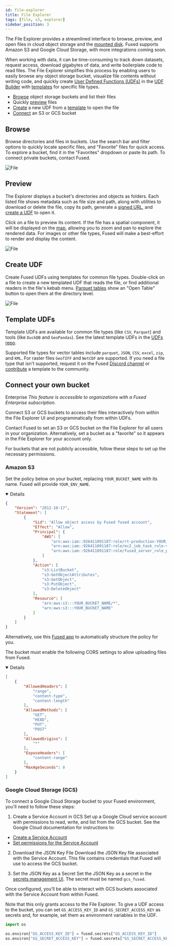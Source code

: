 ```yaml
---
id: file-explorer
title: File Explorer
tags: [file, s3, explorer]
sidebar_position: 3
---
```


The File Explorer provides a streamlined interface to browse, preview, and open files in cloud object storage and the [mounted disk](/core-concepts/content-management/file-system/#mntcache-disk). Fused supports Amazon S3 and Google Cloud Storage, with more integrations coming soon.

When working with data, it can be time-consuming to track down datasets, request access, download gigabytes of data, and write boilerplate code to read files. The File Explorer simplifies this process by enabling users to easily browse any object storage bucket, visualize file contents without writing code, and quickly create [User Defined Functions (UDFs)](/core-concepts/why/) in the [UDF Builder](/workbench/udf-builder/) with [templates](/workbench/file-explorer/#template-udfs) for specific file types.

- [Browse](/workbench/file-explorer/#browse) object storage buckets and list their files
- Quickly [preview](/workbench/file-explorer/#preview) files
- [Create](/workbench/file-explorer/#create-udf) a new UDF from a [template](/workbench/file-explorer/#template-udfs) to open the file
- [Connect](/workbench/file-explorer/#connect-your-own-bucket) an S3 or GCS bucket


<ReactPlayer playsinline={true} className="video__player" playing={false} muted={true} controls height="100%" url="https://fused-magic.s3.us-west-2.amazonaws.com/workbench-walkthrough-videos/docs_rewrite/file_explorer_intro2.mp4" width="100%" />

## Browse

Browse directories and files in buckets. Use the search bar and filter options to quickly locate specific files, and "Favorite" files for quick access. To explore a bucket, find it in the "Favorites" dropdown or paste its path. To connect private buckets, contact Fused.


<div style={{ textAlign: 'center' }}>
  <img src={FEsearch} alt="File" style={{ width: '80%' }} />
</div>

## Preview

The Explorer displays a bucket's directories and objects as folders. Each listed file shows metadata such as file size and path, along with utilities to download or delete the file, copy its path, generate a [signed URL](https://docs.aws.amazon.com/AmazonS3/latest/userguide/ShareObjectPreSignedURL.html), and [create a UDF](/workbench/file-explorer/#create-udf) to open it.

Click on a file to preview its content. If the file has a spatial component, it will be displayed on the [map](/workbench/udf-builder/map), allowing you to zoom and pan to explore the rendered data. For images or other file types, Fused will make a best-effort to render and display the content.


<div style={{ textAlign: 'center' }}>
  <img src={FEpreview} alt="File" style={{ width: '80%' }} />
</div>

## Create UDF

Create Fused UDFs using templates for common file types. Double-click on a file to create a new templated UDF that reads the file, or find additional readers in the file's kebab menu. [Parquet tables](https://www.upsolver.com/blog/apache-parquet-why-use) show an "Open Table" button to open them at the directory level.


<div style={{ textAlign: 'center' }}>
  <img src={FEcreateudf} alt="File" style={{ width: '80%' }} />
</div>

## Template UDFs

Template UDFs are available for common file types (like `CSV`, `Parquet`) and tools (like `DuckDB` and `GeoPandas`). See the latest template UDFs in the [UDFs repo](https://github.com/fusedio/udfs/tree/main/files).

Supported file types for vector tables include `parquet`, `JSON`, `CSV`, `excel`, `zip`, and `KML`. For raster files `GeoTIFF` and `NetCDF` are supported. If you need a file type that isn't supported, request it on the Fused [Discord channel](https://discord.com/invite/BxS5wMzdRk) or [contribute](/workbench/udf-catalog/#contribute-to-fused) a template to the community.

## Connect your own bucket

<Tag color="#3399ff">Enterprise</Tag> _This feature is accessible to organizations with a Fused Enterprise subscription._

Connect S3 or GCS buckets to access their files interactively from within the File Explorer UI and programmatically from within UDFs.

Contact Fused to set an S3 or GCS bucket on the File Explorer for all users in your organization. Alternatively, set a bucket as a "favorite" so it appears in the File Explorer for your account only.

For buckets that are not publicly accessible, follow these steps to set up the necessary permissions.

### Amazon S3


Set the policy below on your bucket, replacing `YOUR_BUCKET_NAME` with its name. Fused will provide `YOUR_ENV_NAME`.


<Details open={false}>


```json
{
    "Version": "2012-10-17",
    "Statement": [
        {
            "Sid": "Allow object access by Fused fused account",
            "Effect": "Allow",
            "Principal": {
                "AWS": [
                    "arn:aws:iam::926411091187:role/rt-production-YOUR_ENV_NAME",
                    "arn:aws:iam::926411091187:role/ec2_job_task_role-v2-production-YOUR_ENV_NAME",
                    "arn:aws:iam::926411091187:role/fused_server_role_prod_us_west_2"
                ]
            },
            "Action": [
                "s3:ListBucket",
                "s3:GetObjectAttributes",
                "s3:GetObject",
                "s3:PutObject",
                "s3:DeleteObject"
            ],
            "Resource": [
                "arn:aws:s3:::YOUR_BUCKET_NAME/*",
                "arn:aws:s3:::YOUR_BUCKET_NAME"
            ]
        }
    ]
}
```

</Details>

Alternatively, use this [Fused app](https://www.fused.io/workbench#app/s/i/fa_2yQFVcbSYR1vW4Aa8zL1HC) to automatically structure the policy for you.

The bucket must enable the following CORS settings to allow uploading files from Fused.

<Details open={false}>

```json
[
    {
        "AllowedHeaders": [
            "range",
            "content-type",
            "content-length"
        ],
        "AllowedMethods": [
            "GET",
            "HEAD",
            "PUT",
            "POST"
        ],
        "AllowedOrigins": [
            "*"
        ],
        "ExposeHeaders": [
            "content-range"
        ],
        "MaxAgeSeconds": 0
    }
]
```
</Details>

### Google Cloud Storage (GCS)


To connect a Google Cloud Storage bucket to your Fused environment, you'll need to follow these steps:

1. Create a Service Account in GCS
Set up a Google Cloud service account with permissions to read, write, and list from the GCS bucket. See the Google Cloud documentation for instructions to:
- [Create a Service Account](https://cloud.google.com/iam/docs/service-accounts-create)
- [Set permissions for the Service Account](https://cloud.google.com/iam/docs/manage-access-service-accounts)

2. Download the JSON Key File
Download the JSON Key file associated with the Service Account. This file contains credentials that Fused will use to access the GCS bucket.

3. Set the JSON Key as a Secret
Set the JSON Key as a secret in the [secrets management UI](/workbench/account/#secrets-management). The secret must be named `gcs_fused`.

Once configured, you'll be able to interact with GCS buckets associated with the Service Account from within Fused.

Note that this only grants access to the File Explorer. To give a UDF access to the bucket, you can set `GS_ACCESS_KEY_ID` and `GS_SECRET_ACCESS_KEY` as secrets and, for example, set them as environment variables in the UDF.

```python showLineNumbers
import os

os.environ["GS_ACCESS_KEY_ID"] = fused.secrets["GS_ACCESS_KEY_ID"]
os.environ["GS_SECRET_ACCESS_KEY"] = fused.secrets["GS_SECRET_ACCESS_KEY"]
```
